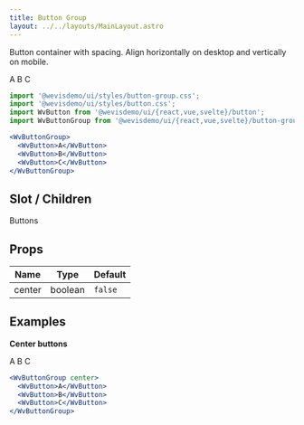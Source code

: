 ```yaml
---
title: Button Group
layout: ../../layouts/MainLayout.astro
---
```



Button container with spacing. Align horizontally on desktop and vertically on mobile.

<div class="not-prose component-preview">
  <WvButtonGroup>
    <WvButton>A</WvButton>
    <WvButton>B</WvButton>
    <WvButton>C</WvButton>
  </WvButtonGroup>
</div>

```jsx
import '@wevisdemo/ui/styles/button-group.css';
import '@wevisdemo/ui/styles/button.css';
import WvButton from '@wevisdemo/ui/{react,vue,svelte}/button';
import WvButtonGroup from '@wevisdemo/ui/{react,vue,svelte}/button-group';
```

```jsx
<WvButtonGroup>
  <WvButton>A</WvButton>
  <WvButton>B</WvButton>
  <WvButton>C</WvButton>
</WvButtonGroup>
```

## Slot / Children

Buttons

## Props

| Name   | Type    | Default |
| ------ | ------- | ------- |
| center | boolean | `false` |

## Examples

**Center buttons**

<div class="not-prose component-preview">
  <WvButtonGroup center>
    <WvButton>A</WvButton>
    <WvButton>B</WvButton>
    <WvButton>C</WvButton>
  </WvButtonGroup>
</div>

```jsx
<WvButtonGroup center>
  <WvButton>A</WvButton>
  <WvButton>B</WvButton>
  <WvButton>C</WvButton>
</WvButtonGroup>
```

